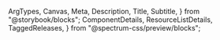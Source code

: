   ArgTypes,
  Canvas,
  Meta,
  Description,
  Title,
  Subtitle,
} from "@storybook/blocks";
  ComponentDetails,
  ResourceListDetails,
  TaggedReleases,
} from "@spectrum-css/preview/blocks";


<Meta of={ComboboxStories} title="Docs" />

<Title of={ComboboxStories} />
<Subtitle of={ComboboxStories} />
<ComponentDetails />
<ResourceListDetails />

<Description of={ComboboxStories} />

## Usage notes

### General notes

- Combobox uses `.spectrum-PickerButton` instead of a `.spectrum-Picker`
- The following classes must be added:
  - `.spectrum-Combobox-textfield` is required on the Textfield outer element (`.spectrum-Textfield`)
  - `.spectrum-Combobox-input` is required on the `<input>` element inside of Textfields (`.spectrum-Textfield-input`)
  - `.spectrum-Combobox-button` is required on the FieldButton (`.spectrum-ActionButton spectrum-ActionButton--sizeM`)

### Indicating validity and focus

Validity and focus must be bubbled up to the parent so descendants siblings can be styled. Implementations should add the following classes to the `.spectrum-Combobox` parent class in the following situations:

- `.is-focused` - when the input or button is focused with the mouse
- `.is-keyboardFocused` - when the input or button is focused with the keyboard
- `.is-valid` - when the input has an explicit valid state
- `.is-invalid` - when the input has an explicit invalid state
- `.is-disabled` - when the control is disabled; should also add to the `.spectrum-Combobox-textfield` and include a `[disabled]` attribute to the `.spectrum-Combobox-button`
- `.is-loading` - when the progress circle is being shown

## Standard variants

### Standard - open

<Canvas of={ComboboxStories.Default} />

### Standard - with label

<Canvas of={ComboboxStories.WithLabel} />

### Standard - closed

<Canvas of={ComboboxStories.Closed} />

### Standard - invalid

<Canvas of={ComboboxStories.Invalid} />

### Standard - loading

<Canvas of={ComboboxStories.Loading} />

### Standard - disabled

<Canvas of={ComboboxStories.Disabled} />

## Quiet variants

### Quiet - open

<Canvas of={ComboboxStories.Quiet} />

### Quiet - with label

<Canvas of={ComboboxStories.QuietWithLabel} />

### Quiet - closed

<Canvas of={ComboboxStories.QuietClosed} />

### Quiet - invalid

<Canvas of={ComboboxStories.QuietInvalid} />

### Quiet - loading

<Canvas of={ComboboxStories.QuietLoading} />

### Quiet - disabled

<Canvas of={ComboboxStories.QuietDisabled} />

## Properties

The component accepts the following inputs (properties):

<ArgTypes />

## Tagged releases

<TaggedReleases />
